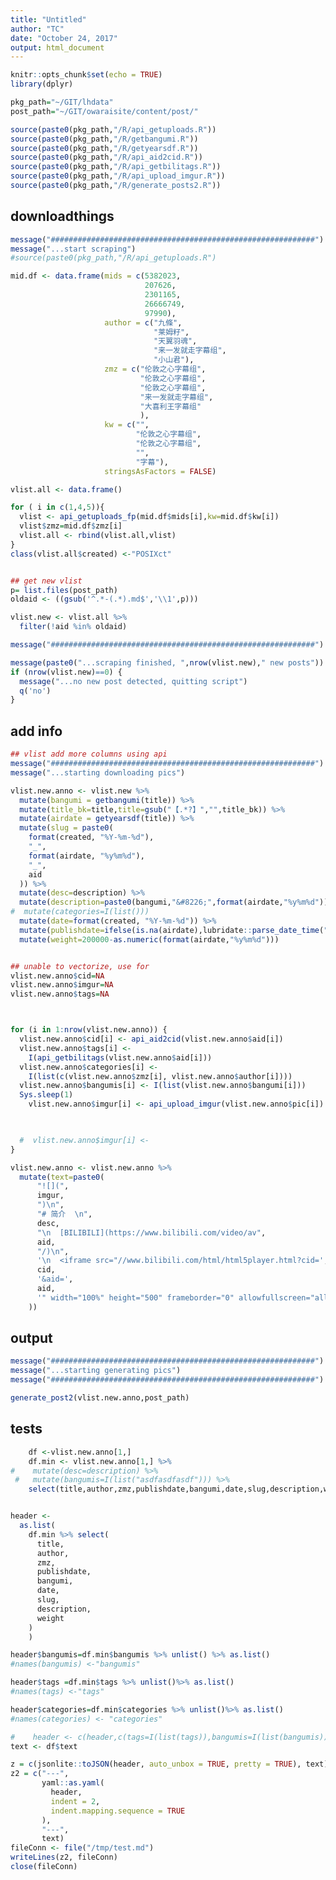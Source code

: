 ```yaml
---
title: "Untitled"
author: "TC"
date: "October 24, 2017"
output: html_document
---
```


```r
knitr::opts_chunk$set(echo = TRUE)
library(dplyr)

pkg_path="~/GIT/lhdata"
post_path="~/GIT/owaraisite/content/post/"

source(paste0(pkg_path,"/R/api_getuploads.R"))
source(paste0(pkg_path,"/R/getbangumi.R"))
source(paste0(pkg_path,"/R/getyearsdf.R"))
source(paste0(pkg_path,"/R/api_aid2cid.R"))
source(paste0(pkg_path,"/R/api_getbilitags.R"))
source(paste0(pkg_path,"/R/api_upload_imgur.R"))
source(paste0(pkg_path,"/R/generate_posts2.R"))

```

## downloadthings

```r
message("###########################################################")
message("...start scraping")
#source(paste0(pkg_path,"/R/api_getuploads.R")

mid.df <- data.frame(mids = c(5382023,
                              207626,
                              2301165,
                              26666749,
                              97990),
                     author = c("九條",
                                "莱姆籽",
                                "天翼羽魂",
                                "来一发就走字幕组",
                                "小山君"),
                     zmz = c("伦敦之心字幕组",
                             "伦敦之心字幕组",
                             "伦敦之心字幕组",
                             "来一发就走字幕组",
                             "大喜利王字幕组"
                             ),
                     kw = c("",
                            "伦敦之心字幕组",
                            "伦敦之心字幕组",
                            "",
                            "字幕"),
                     stringsAsFactors = FALSE)

vlist.all <- data.frame()

for ( i in c(1,4,5)){
  vlist <- api_getuploads_fp(mid.df$mids[i],kw=mid.df$kw[i])
  vlist$zmz=mid.df$zmz[i]
  vlist.all <- rbind(vlist.all,vlist)
}
class(vlist.all$created) <-"POSIXct"


## get new vlist
p= list.files(post_path)
oldaid <- ((gsub('^.*-(.*).md$','\\1',p)))

vlist.new <- vlist.all %>% 
  filter(!aid %in% oldaid)

message("###########################################################")

message(paste0("...scraping finished, ",nrow(vlist.new)," new posts"))
if (nrow(vlist.new)==0) {
  message("...no new post detected, quitting script")
  q('no')
}

```

## add info

```r
## vlist add more columns using api
message("###########################################################")
message("...starting downloading pics")

vlist.new.anno <- vlist.new %>%
  mutate(bangumi = getbangumi(title)) %>%
  mutate(title_bk=title,title=gsub("【.*?】","",title_bk)) %>%
  mutate(airdate = getyearsdf(title)) %>%
  mutate(slug = paste0(
    format(created, "%Y-%m-%d"),
    "_",
    format(airdate, "%y%m%d"),
    "_",
    aid
  )) %>%
  mutate(desc=description) %>%
  mutate(description=paste0(bangumi,"&#8226;",format(airdate,"%y%m%d"))) %>%
#  mutate(categories=I(list()))
  mutate(date=format(created, "%Y-%m-%d")) %>%
  mutate(publishdate=ifelse(is.na(airdate),lubridate::parse_date_time("19000101",orders="Y-m-d"),format(airdate,"%Y-%m-%d"))) %>%
  mutate(weight=200000-as.numeric(format(airdate,"%y%m%d")))


## unable to vectorize, use for
vlist.new.anno$cid=NA
vlist.new.anno$imgur=NA
vlist.new.anno$tags=NA



for (i in 1:nrow(vlist.new.anno)) {
  vlist.new.anno$cid[i] <- api_aid2cid(vlist.new.anno$aid[i])
  vlist.new.anno$tags[i] <-
    I(api_getbilitags(vlist.new.anno$aid[i]))
  vlist.new.anno$categories[i] <-
    I(list(c(vlist.new.anno$zmz[i], vlist.new.anno$author[i])))
  vlist.new.anno$bangumis[i] <- I(list(vlist.new.anno$bangumi[i]))
  Sys.sleep(1)
    vlist.new.anno$imgur[i] <- api_upload_imgur(vlist.new.anno$pic[i])


  
  #  vlist.new.anno$imgur[i] <-
}

vlist.new.anno <- vlist.new.anno %>%
  mutate(text=paste0(
      "![](",
      imgur,
      ")\n",
      "# 简介  \n",
      desc,
      "\n  [BILIBILI](https://www.bilibili.com/video/av",
      aid,
      "/)\n",
      '\n  <iframe src="//www.bilibili.com/html/html5player.html?cid=',
      cid,
      '&aid=',
      aid,
      '" width="100%" height="500" frameborder="0" allowfullscreen="allowfullscreen"></iframe>'
    ))


```

## output

```r
message("###########################################################")
message("...starting generating pics")
message("###########################################################")

generate_post2(vlist.new.anno,post_path)
```



## tests


```r
    df <-vlist.new.anno[1,]
    df.min <- vlist.new.anno[1,] %>%
#    mutate(desc=description) %>%
 #   mutate(bangumis=I(list("asdfasdfasdf"))) %>%
    select(title,author,zmz,publishdate,bangumi,date,slug,description,weight,categories,tags,bangumis)


header <-
  as.list(
    df.min %>% select(
      title,
      author,
      zmz,
      publishdate,
      bangumi,
      date,
      slug,
      description,
      weight
    ) 
    )

header$bangumis=df.min$bangumis %>% unlist() %>% as.list()
#names(bangumis) <-"bangumis"

header$tags =df.min$tags %>% unlist()%>% as.list()
#names(tags) <-"tags"

header$categories=df.min$categories %>% unlist()%>% as.list()
#names(categories) <- "categories"

#    header <- c(header,c(tags=I(list(tags)),bangumis=I(list(bangumis)),categories=I(list(categories))))
text <- df$text

z = c(jsonlite::toJSON(header, auto_unbox = TRUE, pretty = TRUE), text)
z2 = c("---",
       yaml::as.yaml(
         header,
         indent = 2,
         indent.mapping.sequence = TRUE
       ),
       "---",
       text)
fileConn <- file("/tmp/test.md")
writeLines(z2, fileConn)
close(fileConn)

```







